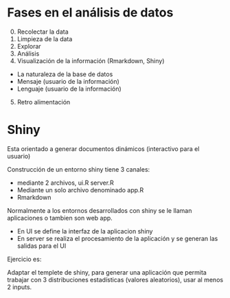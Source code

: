 # Fases en el análisis de datos

0. Recolectar la data 
1. Limpieza de la data
2. Explorar 
3. Análisis
4. Visualización de la información (Rmarkdown, Shiny)
  * La naturaleza de la base de datos
  * Mensaje (usuario de la información)
  * Lenguaje (usuario de la información)
5. Retro alimentación

# Shiny 
Esta orientado a generar documentos dinámicos (interactivo para el usuario)

Construcción de un entorno shiny tiene 3 canales:
  
  * mediante 2 archivos, ui.R server.R
  * Mediante un solo archivo denominado app.R
  * Rmarkdown 

Normalmente a los entornos desarrollados con shiny se le llaman aplicaciones
o tambien son web app. 

  * En UI se define la interfaz de la aplicacion shiny  
  * En server se realiza el procesamiento de la aplicación y se 
  generan las salidas para el UI
  
Ejercicio es:
  
Adaptar el templete de shiny, para generar una aplicación que permita trabajar 
con 3 distribuciones estadísticas (valores aleatorios), usar al menos 2 inputs.